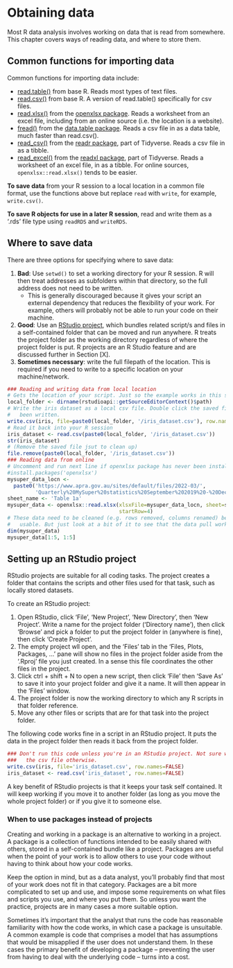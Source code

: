 # Obtaining data

Most R data analysis involves working on data that is read from somewhere. This chapter covers ways of reading data, and where to store them.

## Common functions for importing data

Common functions for importing data include:

* <u>read.table()</u> from base R. Reads most types of text files.
* <u>read.csv()</u> from base R. A version of read.table() specifically for csv files.
* <u>read.xlsx()</u> from the <u>openxlsx package</u>. Reads a worksheet from an excel file, including from an online source (i.e. the location is a website).
* <u>fread()</u> from the <u>data.table package</u>. Reads a csv file in as a data table, much faster than read.csv().
* <u>read_csv()</u> from the <u>readr package</u>, part of Tidyverse. Reads a csv file in as a tibble.
* <u>read_excel()</u> from the <u>readxl package</u>, part of Tidyverse. Reads a worksheet of an excel file, in as a tibble. For online sources, `openxlsx::read.xlsx()` tends to be easier.

<b>To save data</b> from your R session to a local location in a common file format, use the functions above but replace `read` with `write`, for example, `write.csv()`.

<b>To save R objects for use in a later R session</b>, read and write them as a '.rds' file type using `readRDS` and `writeRDS`. 

## Where to save data

There are three options for specifying where to save data:

1. **Bad**: Use `setwd()` to set a working directory for your R session. R will then treat addresses as subfolders within that directory, so the full address does not need to be written.
    * This is generally discouraged because it gives your script an external dependency that reduces the flexibility of your work. For example, others will probably not be able to run your code on their machine.
2. **Good**: Use an <u>RStudio project</u>, which bundles related script/s and files in a self-contained folder that can be moved and run anywhere. R treats the project folder as the working directory regardless of where the project folder is put. R projects are an R Studio feature and are discussed further in Section [X].
3. **Sometimes necessary**: write the full filepath of the location. This is required if you need to write to a specific location on your machine/network.


```{r eval=FALSE}
### Reading and writing data from local location
# Gets the location of your script. Just so the example works in this setting.
local_folder <- dirname(rstudioapi::getSourceEditorContext()$path)
# Write the iris dataset as a local csv file. Double click the saved file to check it's
#   been written.
write.csv(iris, file=paste0(local_folder, '/iris_dataset.csv'), row.names=FALSE)
# Read it back into your R session
iris_dataset <- read.csv(paste0(local_folder, '/iris_dataset.csv'))
str(iris_dataset)
# (Remove the saved file jsut to clean up)
file.remove(paste0(local_folder, '/iris_dataset.csv'))
### Reading data from online
# Uncomment and run next line if openxlsx package has never been installed
#install.packages('openxlsx')
mysuper_data_locn <-
  paste0('https://www.apra.gov.au/sites/default/files/2022-03/',
         'Quarterly%20MySuper%20statistics%20September%202019%20-%20December%202021.xlsx')
sheet_name <- 'Table 1a'
mysuper_data <- openxlsx::read.xlsx(xlsxFile=mysuper_data_locn, sheet=sheet_name, 
                                    startRow=4)
# These data need to be cleaned (e.g. rows removed, columns renamed) before they're
#   usable. But just look at a bit of it to see that the data pull worked.
dim(mysuper_data)
mysuper_data[1:5, 1:5]

```

## Setting up an RStudio project {#import-data-projects}

RStudio projects are suitable for all coding tasks. The project creates a folder that contains the scripts and other files used for that task, such as locally stored datasets.

To create an RStudio project:

1. Open RStudio, click 'File', 'New Project', 'New Directory', then 'New Project'. Write a name for the project folder ('Directory name'), then click 'Browse' and pick a folder to put the project folder in (anywhere is fine), then click 'Create Project'.
2. The empty project wll open, and the 'Files' tab in the 'Files, Plots, Packages, ...' pane will show no files in the project folder aside from the '.Rproj' file you just created. In a sense this file coordinates the other files in the project.
3. Click ctrl + shift + N to open a new script, then click 'File' then 'Save As' to save it into your project folder and give it a name. It will then appear in the 'Files' window.
4. The project folder is now the working directory to which any R scripts in that folder reference.
5. Move any other files or scripts that are for that task into the project folder.

The following code works fine in a script in an RStudio project. It puts the data in the project folder then reads it back from the project folder. 

```{r eval=FALSE}
### Don't run this code unless you're in an RStudio project. Not sure where it will put
###   the csv file otherwise.
write.csv(iris, file='iris_dataset.csv', row.names=FALSE)
iris_dataset <- read.csv('iris_dataset', row.names=FALSE)
```

A key benefit of RStudio projects is that it keeps your task self contained. It will keep working if you move it to another folder (as long as you move the whole project folder) or if you give it to someone else.


### When to use packages instead of projects

Creating and working in a package is an alternative to working in a project. A package is a collection of functions intended to be easily shared with others, stored in a self-contained bundle like a project. Packages are useful when the point of your work is to allow others to use your code without having to think about how your code works. 

Keep the option in mind, but as a data analyst, you'll probably find that most of your work does not fit in that category. Packages are a bit more complicated to set up and use, and impose some requirements on what files and scripts you use, and where you put them. So unless you want the practice, projects are in many cases a more suitable option. 

Sometimes it's important that the analyst that runs the code has reasonable familiarity with how the code works, in which case a package is unsuitable. A common example is code that comprises a model that has assumptions that would be misapplied if the user does not understand them. In these cases the primary benefit of developing a package -- preventing the user from having to deal with the underlying code -- turns into a cost. 

<!--

## Automating data sourcing

If the data being sourced get updated -- e.g. when new time periods become available -- and the coding outputs warrant updating in response, the code should point directly to that source. In other words, use R to grab the data from its source rather than downloading it manually. 

Automating data updates in this ways requires a couple of things:

* The format of the source data does not change with the updates. It will be difficult to make your code robust to updates if this isn't the case.
* The code is flexible enough to continue to work as intended as the source data get updated. This requires forward thinking about how the processes would be affected by changes to the data.
    * *Careful*: If something does not work as intended, your results are likely to inherit mistakes and you won't necessarily notice. You can incorporate testing, or write your code to intentionally stop running when it encounters these situations, to prevent this from happening.


In other cases, you could manually save a copy of the source data locally and write your code to read that local version. Where you can, <u>save your data in simple text files (e.g. csv)</u> rather than in Excel files. Excel files take up more space and have unnecessary complexity that can make things more difficult.

I often use a middle ground process:

1. Write a setting into your code that allows you to specify whether you want to import from the raw data.
2. When this setting it switched on, have your code import the source data, potentially do some formatting, and then save it locally.
3. When the setting is switched off, have your code read from the locally saved dataset.
4. Switch the setting on each time you want to get the latest update of the source data. 
5. Have the setting switched off every other time you run your code.

-->
